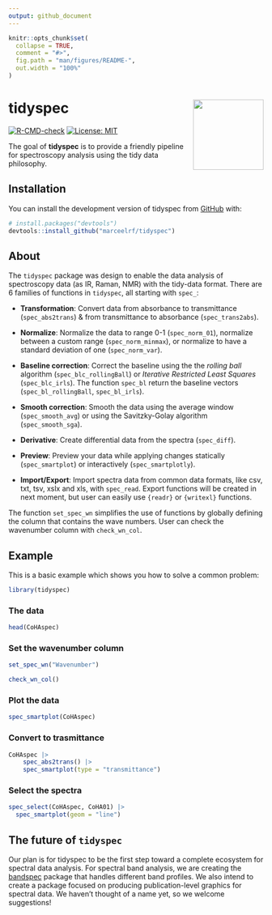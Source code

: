 ```yaml
---
output: github_document
---
```


<!-- README.md is generated from README.Rmd. Please edit that file -->

```r
knitr::opts_chunk$set(
  collapse = TRUE,
  comment = "#>",
  fig.path = "man/figures/README-",
  out.width = "100%"
)
```

# tidyspec <img src="man/figures/logo.png" align="right" height="139" alt="" />


<!-- badges: start -->
[![R-CMD-check](https://github.com/marceelrf/tidyspec/actions/workflows/R-CMD-check.yaml/badge.svg)](https://github.com/marceelrf/tidyspec/actions/workflows/R-CMD-check.yaml)
[![License: MIT](https://img.shields.io/badge/License-MIT-yellow.svg)](https://opensource.org/licenses/MIT)
<!-- badges: end -->

The goal of **tidyspec** is to provide a friendly pipeline for spectroscopy analysis using the tidy data philosophy.

## Installation

You can install the development version of tidyspec from [GitHub](https://github.com/) with:

``` r
# install.packages("devtools")
devtools::install_github("marceelrf/tidyspec")
```

## About

The `tidyspec` package was design to enable the data analysis of spectroscopy data (as IR, Raman, NMR) with the tidy-data format. There are 6 families of functions in `tidyspec`, all starting with `spec_`:

- **Transformation**: Convert data from absorbance to transmittance (`spec_abs2trans`) & from transmittance to absorbance (`spec_trans2abs`).  
- **Normalize**: Normalize the data to range 0-1 (`spec_norm_01`), normalize between a custom range (`spec_norm_minmax`), or normalize to have a standard deviation of one (`spec_norm_var`).  
- **Baseline correction**: Correct the baseline using the the *rolling ball* algorithm (`spec_blc_rollingBall`) or *Iterative Restricted Least Squares* (`spec_blc_irls`). The function `spec_bl` return the baseline vectors (`spec_bl_rollingBall`, `spec_bl_irls`).
- **Smooth correction**: Smooth the data using the average window (`spec_smooth_avg`) or using the Savitzky-Golay algorithm (`spec_smooth_sga`).  
- **Derivative**: Create differential data from the spectra (`spec_diff`).  
- **Preview**: Preview your data while applying changes statically (`spec_smartplot`) or interactively (`spec_smartplotly`).

- **Import/Export**: Import spectra data from common data formats, like csv, txt, tsv, xslx and xls, with `spec_read`. Export functions will be created in next moment, but user can easily use `{readr}` or `{writexl}` functions.

The function `set_spec_wn` simplifies the use of functions by globally defining the column that contains the wave numbers. User can check the wavenumber column with `check_wn_col`.

## Example

This is a basic example which shows you how to solve a common problem:

```r
library(tidyspec)
```

### The data  

```r
head(CoHAspec)
```

### Set the wavenumber column

```r
set_spec_wn("Wavenumber")

check_wn_col()
```

### Plot the data

```r
spec_smartplot(CoHAspec)
```

### Convert to trasmittance

```r
CoHAspec |>
    spec_abs2trans() |>
    spec_smartplot(type = "transmittance")
```

### Select the spectra

```r
spec_select(CoHAspec, CoHA01) |>
  spec_smartplot(geom = "line")
```

## The future of `tidyspec`  

Our plan is for tidyspec to be the first step toward a complete ecosystem for spectral data analysis. For spectral band analysis, we are creating the [bandspec](https://github.com/marceelrf/bandspec) package that handles different band profiles. We also intend to create a package focused on producing publication-level graphics for spectral data. We haven't thought of a name yet, so we welcome suggestions!
 
